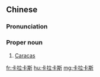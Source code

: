 ==Chinese==
{{zh-forms|gloss=-}}

===Pronunciation===
{{zh-pron
|m=Kǎlākǎsī
|cat=pn
}}

===Proper noun===
{{zh-proper noun}}

# [[Caracas]] {{gloss|the capital of Venezuela}}

[[fr:卡拉卡斯]]
[[hu:卡拉卡斯]]
[[mg:卡拉卡斯]]